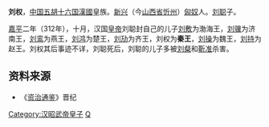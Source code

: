 '''刘权'''，[[中国|中国]][[五胡十六国|五胡十六国]][[前趙|漢國]]皇族。[[新興郡_(建安)|新兴]]（今[[山西省|山西省]][[忻州|忻州]]）[[匈奴|匈奴]]人。[[刘聪|刘聪]]子。

[[嘉平_(前赵)|嘉平]]二年（312年），十月，汉国[[皇帝|皇帝]]刘聪封自己的儿子[[刘敷|刘敷]]为渤海王，[[刘骥|刘骥]]为济南王，[[刘鸾_(汉赵)|刘鸾]]为燕王，[[刘鸿_(汉赵)|刘鸿]]为楚王，[[刘劢|刘劢]]为齐王，刘权为'''秦王'''，[[刘操|刘操]]为魏王，[[刘持|刘持]]为赵王。刘权其后事迹不详，刘聪死后，刘聪的儿子多被[[刘粲|刘粲]]和[[靳准|靳准]]杀害。

==资料来源==
*《[[资治通鉴|资治通鉴]]》晋纪

[[Category:汉昭武帝皇子|Category:汉昭武帝皇子]]
[[Category:劉姓|Q]]